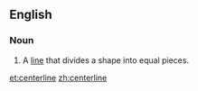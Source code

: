 ==English==

===Noun===
{{en-noun|sg=[[center]][[line]]}}

# A [[line]] that divides a shape into equal pieces.

[[et:centerline]]
[[zh:centerline]]